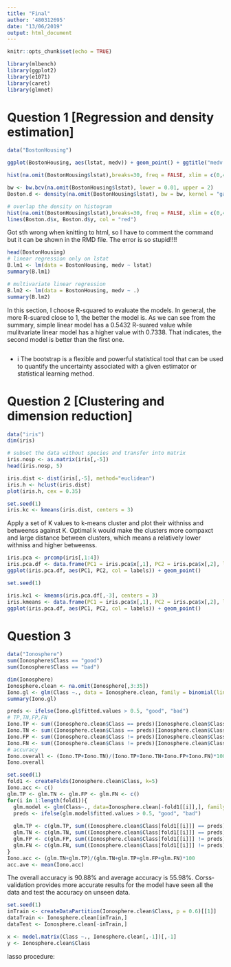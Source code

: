 ```yaml
---
title: "Final"
author: '480312695'
date: "13/06/2019"
output: html_document
---
```


```r
knitr::opts_chunk$set(echo = TRUE)
```

```r
library(mlbench)
library(ggplot2)
library(e1071)
library(caret)
library(glmnet)
```


# Question 1 [Regression and density estimation]

```r
data("BostonHousing")

ggplot(BostonHousing, aes(lstat, medv)) + geom_point() + ggtitle("medv vs lstat")
```

```r
hist(na.omit(BostonHousing$lstat),breaks=30, freq = FALSE, xlim = c(0,40), main = "Distribution of lstat", xlab = "lstat") 
```

```r
bw <- bw.bcv(na.omit(BostonHousing$lstat), lower = 0.01, upper = 2) 
Boston.d <- density(na.omit(BostonHousing$lstat), bw = bw, kernel = "gaussian")

# overlap the density on histogram
hist(na.omit(BostonHousing$lstat),breaks=30, freq = FALSE, xlim = c(0,40), main = "Gaussian density estimate of lstat", xlab = "lstat") 
lines(Boston.d$x, Boston.d$y, col = "red")
```
Got sth wrong when knitting to html, so I have to comment the command but it can be shown in the RMD file. The error is so stupid!!!!


```r
head(BostonHousing)
# linear regression only on lstat
B.lm1 <- lm(data = BostonHousing, medv ~ lstat)
summary(B.lm1)

# multivariate linear regression
B.lm2 <- lm(data = BostonHousing, medv ~ .)
summary(B.lm2)
```
In this section, I choose R-squared to evaluate the models. In general, the more R-suared close to 1, the better the model is. As we can see from the summary, simple linear model has a 0.5432  R-suared value while mulitvariate linear model has a higher value with 0.7338. That indicates, the second model is better than the first one.

```r

```
* i The bootstrap is a flexible and powerful statistical tool that can be used to quantify the uncertainty associated with a given estimator or statistical learning method.



# Question 2 [Clustering and dimension reduction]

```r
data("iris")
dim(iris)

# subset the data without species and transfer into matrix
iris.nosp <- as.matrix(iris[,-5])
head(iris.nosp, 5)
```

```r
iris.dist <- dist(iris[,-5], method="euclidean")
iris.h <- hclust(iris.dist)
plot(iris.h, cex = 0.35)
```

```r
set.seed(1)
iris.kc <- kmeans(iris.dist, centers = 3)
```
Apply a set of K values to k-means cluster and plot their withniss and betweenss against K. Optimal k would make the clusters more compaxct and large distance between clusters, which means a relatively lower withniss and higher betweenss.

```r
iris.pca <- prcomp(iris[,1:4])
iris.pca.df <- data.frame(PC1 = iris.pca$x[,1], PC2 = iris.pca$x[,2], labels = as.factor(iris$Species))
ggplot(iris.pca.df, aes(PC1, PC2, col = labels)) + geom_point()
```

```r
set.seed(1)

iris.kc1 <- kmeans(iris.pca.df[,-3], centers = 3)
iris.kmeans <- data.frame(PC1 = iris.pca$x[,1], PC2 = iris.pca$x[,2], labels = as.factor(iris.kc1$cluster))
ggplot(iris.pca.df, aes(PC1, PC2, col = labels)) + geom_point()
```

# Question 3

```r
data("Ionosphere")
sum(Ionosphere$Class == "good")
sum(Ionosphere$Class == "bad")
```

```r
dim(Ionosphere)
Ionosphere.clean <- na.omit(Ionosphere[,3:35])
Iono.gl <- glm(Class ~., data = Ionosphere.clean, family = binomial(link = 'logit'))
summary(Iono.gl)
```

```r
preds <- ifelse(Iono.gl$fitted.values > 0.5, "good", "bad")
# TP,TN,FP,FN
Iono.TP <- sum((Ionosphere.clean$Class == preds)[Ionosphere.clean$Class == "good"])
Iono.TN <- sum((Ionosphere.clean$Class == preds)[Ionosphere.clean$Class == "bad"])
Iono.FP <- sum((Ionosphere.clean$Class != preds)[Ionosphere.clean$Class == "good"])
Iono.FN <- sum((Ionosphere.clean$Class != preds)[Ionosphere.clean$Class == "bad"])
# accuracy
Iono.overall <- (Iono.TP+Iono.TN)/(Iono.TP+Iono.TN+Iono.FP+Iono.FN)*100
Iono.overall
```

```r
set.seed(1)
fold1 <- createFolds(Ionosphere.clean$Class, k=5)
Iono.acc <- c()
glm.TP <- glm.TN <- glm.FP <- glm.FN <- c()
for(i in 1:length(fold1)){
  glm.model <- glm(Class~., data=Ionosphere.clean[-fold1[[i]],], family = binomial(link = 'logit'))
  preds <- ifelse(glm.model$fitted.values > 0.5, "good", "bad")
  
  glm.TP <- c(glm.TP, sum((Ionosphere.clean$Class[fold1[[i]]] == preds)[preds == "good"]))
  glm.TN <- c(glm.TN, sum((Ionosphere.clean$Class[fold1[[i]]] == preds)[preds == "bad"]))
  glm.FP <- c(glm.FP, sum((Ionosphere.clean$Class[fold1[[i]]] != preds)[preds == "good"]))
  glm.FN <- c(glm.FN, sum((Ionosphere.clean$Class[fold1[[i]]] != preds)[preds == "bad"]))
}
Iono.acc <- (glm.TN+glm.TP)/(glm.TN+glm.TP+glm.FP+glm.FN)*100
acc.ave <- mean(Iono.acc)
```
The overall accuracy is 90.88% and average accuracy is 55.98%. Corss-validation provides more accurate results for the model have seen all the data and test the accuracy on unseen data. 

```r
set.seed(1)
inTrain <- createDataPartition(Ionosphere.clean$Class, p = 0.6)[[1]]
dataTrain <- Ionosphere.clean[inTrain,]
dataTest <- Ionosphere.clean[-inTrain,]

x <- model.matrix(Class ~., Ionosphere.clean[,-1])[,-1]
y <- Ionosphere.clean$Class


```

lasso procedure:
